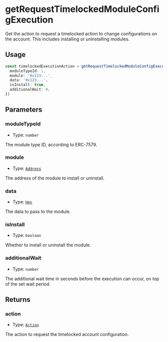 # getRequestTimelockedModuleConfigExecution

Get the action to request a timelocked action to change configurations on the account. This includes installing or uninstalling modules.

## Usage

```typescript copy
const timelockedExecutionAction = getRequestTimelockedModuleConfigExecution({
  moduleTypeId: 1,
  module: '0x123...',
  data: '0x123...',
  isInstall: true,
  additionalWait: 0,
})
```

## Parameters

### moduleTypeId

- Type: `number`

The module type ID, according to ERC-7579.

### module

- Type: [`Address`](https://viem.sh/docs/glossary/types#address)

The address of the module to install or uninstall.

### data

- Type: [`Hex`](https://viem.sh/docs/glossary/types#hex)

The data to pass to the module.

### isInstall

- Type: `boolean`

Whether to install or uninstall the module.

### additionalWait

- Type: `number`

The additional wait time in seconds before the execution can occur, on top of the set wait period.

## Returns

### action

- Type: [`Action`](/module-sdk/glossary/types.mdx#action)

The action to request the timelocked account configuration.
